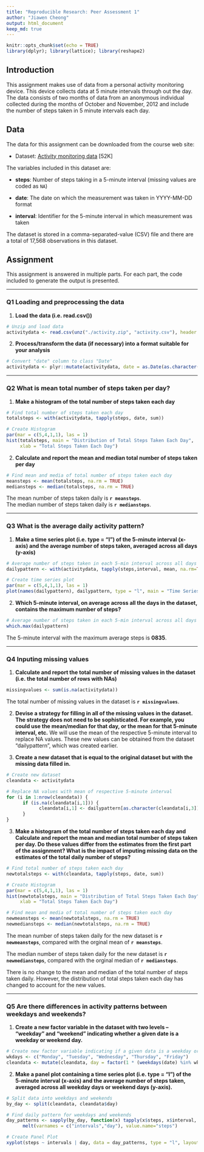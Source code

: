 ```yaml
---
title: "Reproducible Research: Peer Assessment 1"
author: "Jiawen Cheong"
output: html_document
keep_md: true
---
```


```r
knitr::opts_chunk$set(echo = TRUE)
library(dplyr); library(lattice); library(reshape2)
```

## Introduction

This assignment makes use of data from a personal activity monitoring
device. This device collects data at 5 minute intervals through out the
day. The data consists of two months of data from an anonymous
individual collected during the months of October and November, 2012
and include the number of steps taken in 5 minute intervals each day.

## Data

The data for this assignment can be downloaded from the course web
site:

* Dataset: [Activity monitoring data](https://d396qusza40orc.cloudfront.net/repdata%2Fdata%2Factivity.zip) [52K]

The variables included in this dataset are:

* **steps**: Number of steps taking in a 5-minute interval (missing
    values are coded as `NA`)

* **date**: The date on which the measurement was taken in YYYY-MM-DD
    format

* **interval**: Identifier for the 5-minute interval in which
    measurement was taken

The dataset is stored in a comma-separated-value (CSV) file and there
are a total of 17,568 observations in this
dataset.


## Assignment

This assignment is answered in multiple parts. For each part, the code included to generate the output is presented.    

******

### Q1 Loading and preprocessing the data

1. **Load the data (i.e. read.csv())**
```r
# Unzip and load data
activitydata <- read.csv(unz("./activity.zip", "activity.csv"), header = TRUE)
```

2. **Process/transform the data (if necessary) into a format suitable for your analysis**

```r
# Convert "date" column to class "Date"
activitydata <- plyr::mutate(activitydata, date = as.Date(as.character(date)))
```    

******

### Q2 What is mean total number of steps taken per day?

1. **Make a histogram of the total number of steps taken each day**
```r
# Find total number of steps taken each day
totalsteps <- with(activitydata, tapply(steps, date, sum))

# Create Histogram
par(mar = c(5,4,1,1), las = 1)
hist(totalsteps, main = "Distribution of Total Steps Taken Each Day", 
     xlab = "Total Steps Taken Each Day")
```

2. **Calculate and report the mean and median total number of steps taken per day**
```r
# Find mean and media of total number of steps taken each day
meansteps <- mean(totalsteps, na.rm = TRUE)
mediansteps <- median(totalsteps, na.rm = TRUE)
```
The mean number of steps taken daily is **`r meansteps`**.  
The median number of steps taken daily is **`r mediansteps`**.

******

### Q3 What is the average daily activity pattern?  

1. **Make a time series plot (i.e. type = "l") of the 5-minute interval (x-axis) and the average number of steps taken, averaged across all days (y-axis)**
```r
# Average number of steps taken in each 5-min interval across all days
dailypattern <- with(activitydata, tapply(steps,interval, mean, na.rm=TRUE))

# Create time series plot 
par(mar = c(5,4,1,1), las = 1)
plot(names(dailypattern), dailypattern, type = "l", main = "Time Series Plot of Average Daily Step Pattern", ylab = "Number of Steps", xlab = "5-min Intervals")
```

2. **Which 5-minute interval, on average across all the days in the dataset, contains the maximum number of steps?** 
```r
# Average number of steps taken in each 5-min interval across all days
which.max(dailypattern)
```

The 5-minute interval with the maximum average steps is **0835**.

******

### Q4 Inputing missing values

1. **Calculate and report the total number of missing values in the dataset (i.e. the total number of rows with NAs)**

```r
missingvalues <- sum(is.na(activitydata))
```
The total number of missing values in the dataset is **`r missingvalues`**.

2. **Devise a strategy for filling in all of the missing values in the dataset. The strategy does not need to be sophisticated. For example, you could use the mean/median for that day, or the mean for that 5-minute interval, etc.**
We will use the mean of the respective 5-minute interval to replace NA values. These new values can be obtained from the dataset "dailypattern", which was created earlier. 


3. **Create a new dataset that is equal to the original dataset but with the missing data filled in.**

```r
# Create new dataset
cleandata <- activitydata

# Replace NA values with mean of respective 5-minute interval
for (i in 1:nrow(cleandata)) {
      if (is.na(cleandata[i,1])) {
            cleandata[i,1] <- dailypattern[as.character(cleandata[i,3])]
      } 
}
```

3. **Make a histogram of the total number of steps taken each day and Calculate and report the mean and median total number of steps taken per day. Do these values differ from the estimates from the first part of the assignment? What is the impact of imputing missing data on the estimates of the total daily number of steps?**

```r
# Find total number of steps taken each day
newtotalsteps <- with(cleandata, tapply(steps, date, sum))

# Create Histogram
par(mar = c(5,4,1,1), las = 1)
hist(newtotalsteps, main = "Distribution of Total Steps Taken Each Day", 
     xlab = "Total Steps Taken Each Day")

# Find mean and media of total number of steps taken each day
newmeansteps <- mean(newtotalsteps, na.rm = TRUE)
newmediansteps <- median(newtotalsteps, na.rm = TRUE)
```

The mean number of steps taken daily for the new dataset is **`r newmeansteps`**, compared with the orginal mean of **`r meansteps`**.  

The median number of steps taken daily for the new dataset is **`r newmediansteps`**, compared with the orginal median of **`r mediansteps`**.  

There is no change to the mean and median of the total number of steps taken daily. However, the distribution of total steps taken each day has changed to account for the new values. 

******

### Q5 Are there differences in activity patterns between weekdays and weekends?

1. **Create a new factor variable in the dataset with two levels -- "weekday" and "weekend" indicating whether a given date is a weekday or weekend day.**
```r
# Create new factor variable indicating if a given data is a weekday or weekend
wkdays <- c("Monday", "Tuesday", "Wednesday", "Thursday", "Friday")
cleandata <- mutate(cleandata, day = factor(1 * (weekdays(date) %in% wkdays), labels = c("weekday", "weekend")))
```

2. **Make a panel plot containing a time series plot (i.e. type = "l") of the 5-minute interval (x-axis) and the average number of steps taken, averaged across all weekday days or weekend days (y-axis).**
```r
# Split data into weekdays and weekends
by_day <- split(cleandata, cleandata$day)

# Find daily pattern for weekdays and weekends
day_patterns <- sapply(by_day, function(x) tapply(x$steps, x$interval, mean)) %>%
      melt(varnames = c("intervals","day"), value.name="steps")

# Create Panel Plot
xyplot(steps ~ intervals | day, data = day_patterns, type = "l", layout = c(1,2), ylab = "Number of steps", xlab = "Interval", main = "Daily Step Pattern of Weekdays and Weekends")
```
